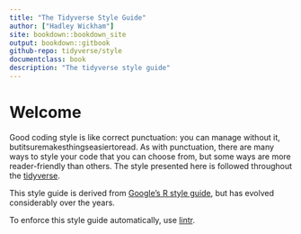 ```yaml
--- 
title: "The Tidyverse Style Guide"
author: ["Hadley Wickham"]
site: bookdown::bookdown_site
output: bookdown::gitbook
github-repo: tidyverse/style
documentclass: book
description: "The tidyverse style guide"
---
```


# Welcome {-}

Good coding style is like correct punctuation: you can manage without it, butitsuremakesthingseasiertoread. As with punctuation, there are many ways to style your code that you can choose from, but some ways are more reader-friendly than others. The style presented here is followed throughout the [tidyverse](http://tidyverse.org). 

This style guide is derived from [Google's R style guide](https://google.github.io/styleguide/Rguide.xml), but has evolved considerably over the years.

To enforce this style guide automatically, use [lintr](https://github.com/jimhester/lintr). 